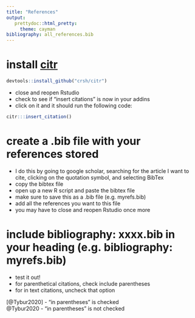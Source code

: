 ```yaml
---
title: "References"
output: 
   prettydoc::html_pretty:
     theme: cayman
bibliography: all_references.bib  
---
```


# install [citr](https://github.com/crsh/citr)
```r
devtools::install_github("crsh/citr")
```

- close and reopen Rstudio
- check to see if "insert citations" is now in your addins 
- click on it and it should run the following code:

```r
citr:::insert_citation()
```

# create a .bib file with your references stored 

- I do this by going to google scholar, searching for the article I want to cite, clicking on the quotation symbol, and selecting BibTex
- copy the bibtex file
- open up a new R script and paste the bibtex file
- make sure to save this as a .bib file (e.g. myrefs.bib)
- add all the references you want to this file 
- you may have to close and reopen Rstudio once more

# include bibliography: xxxx.bib in your heading (e.g. bibliography: myrefs.bib)

- test it out! 
- for parenthetical citations, check include parentheses 
- for in text citations, uncheck that option

[@Tybur2020] - "in parentheses" is checked <br>
@Tybur2020 - "in parentheses" is not checked




